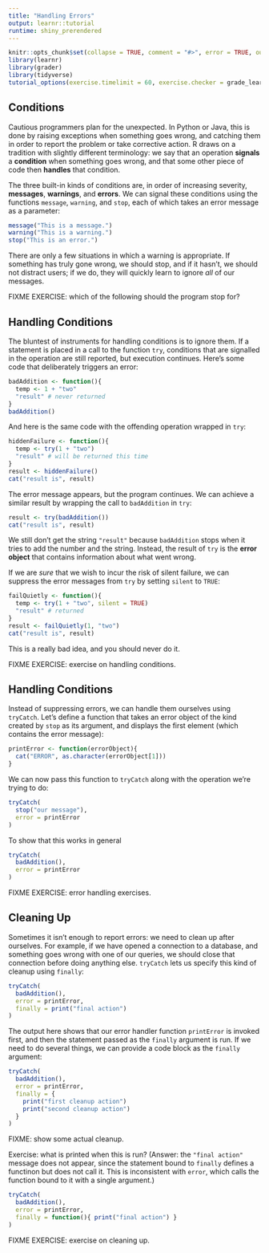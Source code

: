 ```yaml
---
title: "Handling Errors"
output: learnr::tutorial
runtime: shiny_prerendered
---
```


```r
knitr::opts_chunk$set(collapse = TRUE, comment = "#>", error = TRUE, out.width = "100%")
library(learnr)
library(grader)
library(tidyverse)
tutorial_options(exercise.timelimit = 60, exercise.checker = grade_learnr)
```

## Conditions

Cautious programmers plan for the unexpected. In Python or Java, this is done by raising exceptions when something goes wrong, and catching them in order to report the problem or take corrective action. R draws on a tradition with slightly different terminology: we say that an operation **signals** a **condition** when something goes wrong, and that some other piece of code then **handles** that condition.

The three built-in kinds of conditions are, in order of increasing severity, **messages**, **warnings**, and **errors**. We can signal these conditions using the functions `message`, `warning`, and `stop`, each of which takes an error message as a parameter:

```r
message("This is a message.")
warning("This is a warning.")
stop("This is an error.")
```

There are only a few situations in which a warning is appropriate. If something has truly gone wrong, we should stop, and if it hasn't, we should not distract users; if we do, they will quickly learn to ignore *all* of our messages.

FIXME EXERCISE: which of the following should the program stop for?

## Handling Conditions

The bluntest of instruments for handling conditions is to ignore them. If a statement is placed in a call to the function `try`, conditions that are signalled in the operation are still reported, but execution continues. Here's some code that deliberately triggers an error:

```r
badAddition <- function(){
  temp <- 1 + "two"
  "result" # never returned
}
badAddition()
```

And here is the same code with the offending operation wrapped in `try`:

```r
hiddenFailure <- function(){
  temp <- try(1 + "two")
  "result" # will be returned this time
}
result <- hiddenFailure()
cat("result is", result)
```

The error message appears, but the program continues.  We can achieve a similar result by wrapping the call to `badAddition` in `try`:

```r
result <- try(badAddition())
cat("result is", result)
```

We still don't get the string `"result"` because `badAddition` stops when it tries to add the number and the string. Instead, the result of `try` is the **error object** that contains information about what went wrong.

If we are *sure* that we wish to incur the risk of silent failure, we can suppress the error messages from `try` by setting `silent` to `TRUE`:

```r
failQuietly <- function(){
  temp <- try(1 + "two", silent = TRUE)
  "result" # returned
}
result <- failQuietly(1, "two")
cat("result is", result)
```

This is a really bad idea, and you should never do it.

FIXME EXERCISE: exercise on handling conditions.

## Handling Conditions

Instead of suppressing errors, we can handle them ourselves using `tryCatch`. Let's define a function that takes an error object of the kind created by `stop` as its argument, and displays the first element (which contains the error message):

```r
printError <- function(errorObject){
  cat("ERROR", as.character(errorObject[1]))
}
```

We can now pass this function to `tryCatch` along with the operation we're trying to do:

```r
tryCatch(
  stop("our message"),
  error = printError
)
```

To show that this works in general

```r
tryCatch(
  badAddition(),
  error = printError
)
```

FIXME EXERCISE: error handling exercises.

## Cleaning Up

Sometimes it isn't enough to report errors: we need to clean up after ourselves. For example, if we have opened a connection to a database, and something goes wrong with one of our queries, we should close that connection before doing anything else. `tryCatch` lets us specify this kind of cleanup using `finally`:

```r
tryCatch(
  badAddition(),
  error = printError,
  finally = print("final action")
)
```

The output here shows that our error handler function `printError` is invoked first, and then the statement passed as the `finally` argument is run. If we need to do several things, we can provide a code block as the `finally` argument:

```r
tryCatch(
  badAddition(),
  error = printError,
  finally = {
    print("first cleanup action")
    print("second cleanup action")
  }
)
```

FIXME: show some actual cleanup.

Exercise: what is printed when this is run? (Answer: the `"final action"` message does not appear, since the statement bound to `finally` defines a functinon but does not call it. This is inconsistent with `error`, which calls the function bound to it with a single argument.)

```r
tryCatch(
  badAddition(),
  error = printError,
  finally = function(){ print("final action") }
)
```

FIXME EXERCISE: exercise on cleaning up.